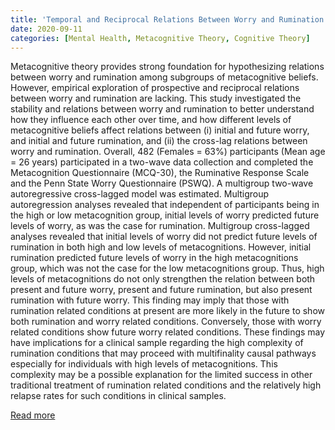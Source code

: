 ```yaml
---
title: 'Temporal and Reciprocal Relations Between Worry and Rumination Among Subgroups of Metacognitive Beliefs'
date: 2020-09-11
categories: [Mental Health, Metacognitive Theory, Cognitive Theory]
---
```

Metacognitive theory provides strong foundation for hypothesizing relations between worry and rumination among subgroups of metacognitive beliefs. However, empirical exploration of prospective and reciprocal relations between worry and rumination are lacking. This study investigated the stability and relations between worry and rumination to better understand how they influence each other over time, and how different levels of metacognitive beliefs affect relations between (i) initial and future worry, and initial and future rumination, and (ii) the cross-lag relations between worry and rumination. Overall, 482 (Females = 63%) participants (Mean age = 26 years) participated in a two-wave data collection and completed the Metacognition Questionnaire (MCQ-30), the Ruminative Response Scale and the Penn State Worry Questionnaire (PSWQ). A multigroup two-wave autoregressive cross-lagged model was estimated. Multigroup autoregression analyses revealed that independent of participants being in the high or low metacognition group, initial levels of worry predicted future levels of worry, as was the case for rumination. Multigroup cross-lagged analyses revealed that initial levels of worry did not predict future levels of rumination in both high and low levels of metacognitions. However, initial rumination predicted future levels of worry in the high metacognitions group, which was not the case for the low metacognitions group. Thus, high levels of metacognitions do not only strengthen the relation between both present and future worry, present and future rumination, but also present rumination with future worry. This finding may imply that those with rumination related conditions at present are more likely in the future to show both rumination and worry related conditions. Conversely, those with worry related conditions show future worry related conditions. These findings may have implications for a clinical sample regarding the high complexity of rumination conditions that may proceed with multifinality causal pathways especially for individuals with high levels of metacognitions. This complexity may be a possible explanation for the limited success in other traditional treatment of rumination related conditions and the relatively high relapse rates for such conditions in clinical samples.

[Read more](https://doi.org/10.3389/fpsyg.2020.551503)
